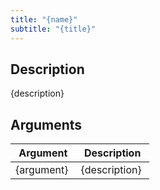 ```yaml
---
title: "{name}"
subtitle: "{title}"
---
```


## Description

{description}


## Arguments

+---------------+---------------+
| Argument      | Description   |
+===============+===============+
| {argument}    | {description} |
+---------------+---------------+

